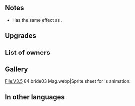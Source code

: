 {{Weapon Infobox
|tagid=SID_祝杯のボトル＋
|weaponType=Blue Tome
|might=12
|range=2
|effect=If unit initiates combat, grants Atk/Spd+4 during combat.
|cost=300
|exclusive=0
|statModifiers=0,12,0,0,0
|refinePaths=default
|refineSP=350
|refineMedals=500
|refineStones=50
|required=Vessel of Cheer
|properties=
}}
==Notes==
* Has the same effect as {{St|Swift Sparrow 2}}.
{{IfUnitInitiates}}
{{Combat boosts}}
==Upgrades==
{{Weapon Upgrade List}}
==List of owners==
{{Skill Hero List}}
==Gallery==
<gallery>
File:V3.5 84 bride03 Mag.webp|Sprite sheet for {{PAGENAME}}'s animation.
</gallery>
==In other languages==
{{OtherLanguages
|japanese=祝杯のボトル＋
|german=Festtagsflasche+
|spanishEU=Botella festiva +
|spanishLA=Botella festiva +
|french=Bouteille festive +
|italian=Brindisi sapiente+
|chineseTW=慶典玻璃瓶＋
|portuguese=Tim-tim+
}}
{{Weapons Navbox}}